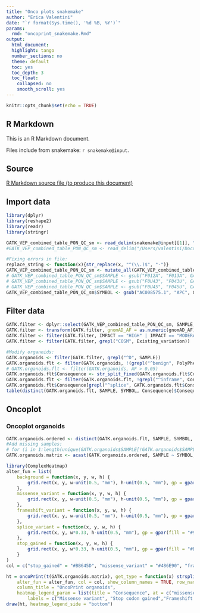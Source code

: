 ```yaml
---
title: "Onco plots snakemake"
author: "Erica Valentini"
date: "`r format(Sys.time(), '%d %B, %Y')`"
params:
  rmd: "oncoprint_snakemake.Rmd"
output:
  html_document:
  highlight: tango
  number_sections: no
  theme: default
  toc: yes
  toc_depth: 3
  toc_float:
    collapsed: no
    smooth_scroll: yes
---
```


```r
knitr::opts_chunk$set(echo = TRUE)
```

## R Markdown

This is an R Markdown document.

Files include from snakemake: `r snakemake@input`.

## Source
<a download="oncoprint_snakemake.Rmd" href="`r base64enc::dataURI(file = params$rmd, mime = 'text/rmd', encoding = 'base64')`">R Markdown source file (to produce this document)</a>

## Import data

```r
library(dplyr)
library(reshape2)
library(readr)
library(stringr)

GATK_VEP_combined_table_PON_QC_sm <- read_delim(snakemake@input[[1]], "\t", escape_double = FALSE, col_types = cols(AD = col_character()), trim_ws = TRUE)
#GATK_VEP_combined_table_PON_QC_sm <- read_delim("/Users/valentini/Documents/amplicon_analysis/data_03_2018/snakemake/GATK_VEP_combined_table_PON_QC_no_manifest.txt", "\t", escape_double = FALSE, col_types = cols(AD = col_character()), trim_ws = TRUE)

#Fixing errors in file:
replace_string <- function(x){str_replace(x, "^(\\.)$", "-")}
GATK_VEP_combined_table_PON_QC_sm <- mutate_all(GATK_VEP_combined_table_PON_QC_sm, funs(replace_string))
# GATK_VEP_combined_table_PON_QC_sm$SAMPLE <- gsub("F012A", "F013A", GATK_VEP_combined_table_PON_QC_sm$SAMPLE)
# GATK_VEP_combined_table_PON_QC_sm$SAMPLE <- gsub("F0U43", "F043U", GATK_VEP_combined_table_PON_QC_sm$SAMPLE)
# GATK_VEP_combined_table_PON_QC_sm$SAMPLE <- gsub("F0U45", "F045U", GATK_VEP_combined_table_PON_QC_sm$SAMPLE)
GATK_VEP_combined_table_PON_QC_sm$SYMBOL <- gsub("AC008575.1", "APC", GATK_VEP_combined_table_PON_QC_sm$SYMBOL)
```

## Filter data

```r
GATK.filter <- dplyr::select(GATK_VEP_combined_table_PON_QC_sm, SAMPLE, AD, AF, FS, Consequence, IMPACT, SYMBOL, BIOTYPE, gnomAD_AF, Existing_variation, Amino_acids, Protein_position, Codons, BaseQRankSum, SIFT, PolyPhen, CLIN_SIG)
GATK.filter <- transform(GATK.filter, gnomAD_AF = as.numeric(gnomAD_AF), BaseQRankSum = as.numeric(BaseQRankSum), FS = as.numeric(FS))
GATK.filter <- filter(GATK.filter, IMPACT == "HIGH" | IMPACT == "MODERATE")
GATK.filter <- filter(GATK.filter, grepl("COSM", Existing_variation))

#Modify organoids:
GATK.organoids <- filter(GATK.filter, grepl("^D", SAMPLE))
GATK.organoids.flt <- filter(GATK.organoids, !(grepl("^benign", PolyPhen) & grepl("^tolerated", SIFT)) & AF > 0.1 & FS < 60)
# GATK.organoids.flt <- filter(GATK.organoids, AF > 0.05)
GATK.organoids.flt$Consequence <- str_split_fixed(GATK.organoids.flt$Consequence, ",", 2)[,1]
GATK.organoids.flt <- filter(GATK.organoids.flt, !grepl("^inframe", Consequence))
GATK.organoids.flt$Consequence[grepl("^splice", GATK.organoids.flt$Consequence)] <- "splice_variant"
table(distinct(GATK.organoids.flt, SAMPLE, SYMBOL, Consequence)$Consequence)

```

## Oncoplot

### Oncoplot organoids

```r
GATK.organoids.ordered <- distinct(GATK.organoids.flt, SAMPLE, SYMBOL, Consequence) %>% group_by(SAMPLE, SYMBOL) %>% dplyr::summarise(Consequence_all=paste(Consequence, collapse = ";"))
#Add missing samples:
# for (i in 1:length(unique(GATK.organoids$SAMPLE[!GATK.organoids$SAMPLE %in% GATK.organoids.flt$SAMPLE]))) GATK.organoids.ordered <- add_row(as.data.frame(GATK.organoids.ordered), SAMPLE = unique(GATK.organoids$SAMPLE[!GATK.organoids$SAMPLE %in% GATK.organoids.flt$SAMPLE])[[i]], SYMBOL = "TP53")
GATK.organoids.matrix <- acast(GATK.organoids.ordered, SAMPLE ~ SYMBOL, value.var = "Consequence_all")

library(ComplexHeatmap)
alter_fun = list(
    background = function(x, y, w, h) {
        grid.rect(x, y, w-unit(0.5, "mm"), h-unit(0.5, "mm"), gp = gpar(fill = "#E4E4E3", col = NA))
    },
    missense_variant = function(x, y, w, h) {
        grid.rect(x, y, w-unit(0.5, "mm"), h-unit(0.5, "mm"), gp = gpar(fill = "#486E90", col = NA))
    },
    frameshift_variant = function(x, y, w, h) {
        grid.rect(x, y, w-unit(0.5, "mm"), h-unit(0.5, "mm"), gp = gpar(fill = "#438F9B", col = NA))
    },
    splice_variant = function(x, y, w, h) {
        grid.rect(x, y, w*0.33, h-unit(0.5, "mm"), gp = gpar(fill = "#9E90B1", col = NA))
    },
    stop_gained = function(x, y, w, h) {
        grid.rect(x, y, w*0.33, h-unit(0.5, "mm"), gp = gpar(fill = "#BB645D", col = NA))
    }
)
col = c("stop_gained" = "#BB645D", "missense_variant" = "#486E90", "frameshift_variant" = "#438F9B", "splice_variant" = "#9E90B1")

ht = oncoPrint(t(GATK.organoids.matrix), get_type = function(x) strsplit(x, ";")[[1]],
    alter_fun = alter_fun, col = col, show_column_names = TRUE, row_names_gp = gpar(fontsize = 7),
    column_title = "OncoPrint organoids",
    heatmap_legend_param = list(title = "Consequence", at = c("missense_variant", "stop_gained","frameshift_variant", "splice_variant"), 
        labels = c("Missense variant", "Stop codon gained","Frameshift variant", "Splice donor/acceptor variant"), nrow = 1, title_position = "leftcenter"))
draw(ht, heatmap_legend_side = "bottom")

```